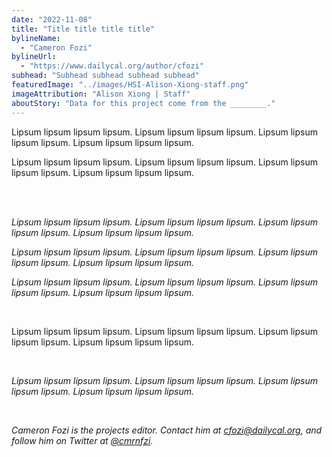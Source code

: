 ```yaml
---
date: "2022-11-08"
title: "Title title title title"
bylineName:
  - "Cameron Fozi"
bylineUrl:
  - "https://www.dailycal.org/author/cfozi"
subhead: "Subhead subhead subhead subhead"
featuredImage: "../images/HSI-Alison-Xiong-staff.png"
imageAttribution: "Alison Xiong | Staff"
aboutStory: "Data for this project come from the ________."
---
```



Lipsum lipsum lipsum lipsum. Lipsum lipsum lipsum lipsum. Lipsum lipsum lipsum lipsum. Lipsum lipsum lipsum lipsum.

Lipsum lipsum lipsum lipsum. Lipsum lipsum lipsum lipsum. Lipsum lipsum lipsum lipsum. Lipsum lipsum lipsum lipsum.

<br />
<GapStackedBarChart />
<br />

_Lipsum lipsum lipsum lipsum. Lipsum lipsum lipsum lipsum. Lipsum lipsum lipsum lipsum. Lipsum lipsum lipsum lipsum._

_Lipsum lipsum lipsum lipsum. Lipsum lipsum lipsum lipsum. Lipsum lipsum lipsum lipsum. Lipsum lipsum lipsum lipsum._

_Lipsum lipsum lipsum lipsum. Lipsum lipsum lipsum lipsum. Lipsum lipsum lipsum lipsum. Lipsum lipsum lipsum lipsum._

<br />

Lipsum lipsum lipsum lipsum. Lipsum lipsum lipsum lipsum. Lipsum lipsum lipsum lipsum. Lipsum lipsum lipsum lipsum.

<br />

_Lipsum lipsum lipsum lipsum. Lipsum lipsum lipsum lipsum. Lipsum lipsum lipsum lipsum. Lipsum lipsum lipsum lipsum._

<br />

_Cameron Fozi is the projects editor. Contact him at [cfozi@dailycal.org](mailto:cfozi@dailycal.org), and follow him on Twitter at <a href="https://twitter.com/cmrnfzi" target="_blank">@cmrnfzi</a>._
